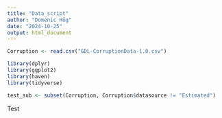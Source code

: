 ---
title: "Data_script"
author: "Domenic Hög"
date: "2024-10-25"
output: html_document
---

```{r}
Corruption <- read.csv("GDL-CorruptionData-1.0.csv")
```

```{r}
library(dplyr)
library(ggplot2)
library(haven)
library(tidyverse)
```

```{r}
test_sub <- subset(Corruption, Corruption$datasource != "Estimated")
```

Test